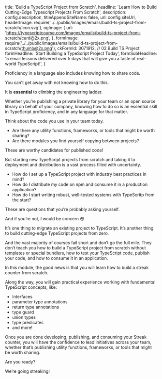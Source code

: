 
  title: 'Build a TypeScript Project from Scratch',
  headline:
    'Learn How to Build Cutting-Edge <span className="bg-gradient-to-l from-white to-blue-300 bg-clip-text text-transparent decoration-clone">Typescript Projects</span> From Scratch',
  description: config.description,
  titleAppendSiteName: false,
  url: config.siteUrl,
  headerImage: require('../../public/images/emails/build-ts-project-from-scratch/icon.svg'),
  ogImage: {
    url: 'https://typescriptcourse.com/images/emails/build-ts-project-from-scratch/card@2x.png',
  },
  formImage: require('../../public/images/emails/build-ts-project-from-scratch/thumb@2x.png'),
  ckFormId: 3071912, // 02 Build TS Project
  formHeadline: 'Start Building a TypeScript Project Today',
  formSubHeadline:
    '5 email lessons delivered over 5 days that will give you a taste of real-world TypeScript!',
}


Proficiency in a language also includes knowing how to share code.

You can’t get away with not knowing how to do this.

It is **essential** to climbing the engineering ladder.

Whether you’re publishing a private library for your team or an open source library on behalf of your company, knowing how to do so is an essential skill in TypeScript proficiency, and in any language for that matter.

Think about the code you use in your team today.

- Are there any utility functions, frameworks, or tools that might be worth sharing?
- Are there modules you find yourself copying between projects?

These are worthy candidates for published code!

But starting new TypeScript projects from scratch and taking it to deployment and distribution is a vast process filled with uncertainty.

- How do I set up a TypeScript project with industry best practices in mind?
- How do I distribute my code on npm and consume it in a production application?
- How do I start writing robust, well-tested systems with TypeScritp from the start?

These are questions that you’re probably asking yourself.

And if you’re not, I would be concern 😳

It’s one thing to migrate an existing project to TypeScript. It’s another thing to build cutting-edge TypeScript projects from zero.

And the vast majority of courses fail short and don’t go the full mile. They don’t teach you how to build a TypeScript project from scratch without templates or special bundlers, how to test your TypeScript code, publish your code, and how to consume it in an application.

In this module, the good news is that you will learn how to build a streak counter from scratch.

<CheckList className="bg-gradient-to-b from-white/5 to-white/0 bg-opacity-5 supports-backdrop-blur:backdrop-blur-sm lg:px-12 md:px-8 px-5 pb-5 md:pt-3 pt-2 lg:-mx-12 md:-mx-8 -mx-5 backdrop-brightness-150 sm:rounded-lg shadow-xl">

Along the way, you will gain practical experience working with fundamental TypeScript concepts, like:

- Interfaces
- parameter type annotations
- return type annotations
- type guard
- union types
- type predicates
- and more!

</CheckList>

Once you are done developing, publishing, and consuming your Streak counter, you will have the confidence to lead initiatives across your team, whether that’s publishing utility functions, frameworks, or tools that might be worth sharing.

Are you ready?

We’re going streaking!
